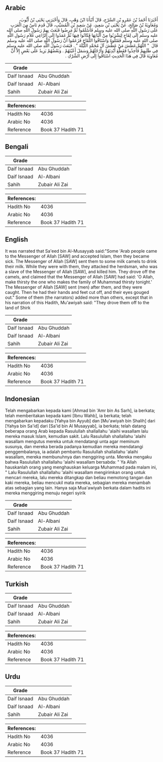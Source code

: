 ## Arabic


<div dir="rtl" lang="ar" style={{fontSize:'larger',backgroundColor:'#f8f9fa',padding:20}}>
أَخْبَرَنَا أَحْمَدُ بْنُ عَمْرِو بْنِ السَّرْحِ، قَالَ أَنْبَأَنَا ابْنُ وَهْبٍ، قَالَ وَأَخْبَرَنِي يَحْيَى بْنُ أَيُّوبَ، وَمُعَاوِيَةُ بْنُ صَالِحٍ، عَنْ يَحْيَى بْنِ سَعِيدٍ، عَنْ سَعِيدِ بْنِ الْمُسَيَّبِ، قَالَ قَدِمَ نَاسٌ مِنَ الْعَرَبِ عَلَى رَسُولِ اللَّهِ صلى الله عليه وسلم فَأَسْلَمُوا ثُمَّ مَرِضُوا فَبَعَثَ بِهِمْ رَسُولُ اللَّهِ صلى الله عليه وسلم إِلَى لِقَاحٍ لِيَشْرَبُوا مِنْ أَلْبَانِهَا فَكَانُوا فِيهَا ثُمَّ عَمَدُوا إِلَى الرَّاعِي غُلاَمِ رَسُولِ اللَّهِ صلى الله عليه وسلم فَقَتَلُوهُ وَاسْتَاقُوا اللِّقَاحَ فَزَعَمُوا أَنَّ رَسُولَ اللَّهِ صلى الله عليه وسلم قَالَ ‏ "‏ اللَّهُمَّ عَطِّشَ مَنْ عَطَّشَ آلَ مُحَمَّدٍ اللَّيْلَةَ ‏"‏ ‏.‏ فَبَعَثَ رَسُولُ اللَّهِ صلى الله عليه وسلم فِي طَلَبِهِمْ فَأُخِذُوا فَقَطَّعَ أَيْدِيَهُمْ وَأَرْجُلَهُمْ وَسَمَلَ أَعْيُنَهُمْ ‏.‏ وَبَعْضُهُمْ يَزِيدُ عَلَى بَعْضٍ إِلاَّ أَنَّ مُعَاوِيَةَ قَالَ فِي هَذَا الْحَدِيثِ اسْتَاقُوا إِلَى أَرْضِ الشِّرْكِ ‏.‏
</div>
<div style={{backgroundColor:'#f8f9fa',padding:20, marginBottom: 10}}><table> <thead> <tr> <th>Grade</th> <th></th> </tr> </thead> <tbody> <tr><td>Daif Isnaad</td><td>Abu Ghuddah</td></tr><tr><td>Daif Isnaad</td><td>Al-Albani</td></tr><tr><td>Sahih</td><td>Zubair Ali Zai</td></tr></tbody></table><table> <thead> <tr> <th>References:</th> <th></th> </tr> </thead> <tbody><tr><td>Hadith No</td><td>4036</td></tr><tr><td>Arabic No</td><td>4036</td></tr><tr><td>Reference</td><td>Book 37 Hadith 71</td></tr></tbody></table></div>

## Bengali


<div dir="ltr" lang="bn" style={{fontSize:'larger',backgroundColor:'#f8f9fa',padding:20}}>

</div>
<div style={{backgroundColor:'#f8f9fa',padding:20, marginBottom: 10}}><table> <thead> <tr> <th>Grade</th> <th></th> </tr> </thead> <tbody> <tr><td>Daif Isnaad</td><td>Abu Ghuddah</td></tr><tr><td>Daif Isnaad</td><td>Al-Albani</td></tr><tr><td>Sahih</td><td>Zubair Ali Zai</td></tr></tbody></table><table> <thead> <tr> <th>References:</th> <th></th> </tr> </thead> <tbody><tr><td>Hadith No</td><td>4036</td></tr><tr><td>Arabic No</td><td>4036</td></tr><tr><td>Reference</td><td>Book 37 Hadith 71</td></tr></tbody></table></div>

## English


<div dir="ltr" lang="en" style={{fontSize:'larger',backgroundColor:'#f8f9fa',padding:20}}>
It was narrated that Sa'eed bin Al-Musayyab said:"Some 'Arab people came to the Messenger of Allah [SAW] and accepted Islam, then they became sick. The Messenger of Allah [SAW] sent them to some milk camels to drink their milk. While they were with them, they attacked the herdsman, who was a slave of the Messenger of Allah [SAW], and killed him. They drove off the camels, and claimed that the Messenger of Allah [SAW] had said: 'O Allah, make thirsty the one who makes the family of Muhammad thirsty tonight.' The Messenger of Allah [SAW] sent (men) after them, and they were caught. Then he had their hands and feet cut off, and their eyes gouged out." Some of them (the narrators) added more than others, except that in his narration of this Hadith, Mu'awiyah said: "They drove them off to the land of Shirk
</div>
<div style={{backgroundColor:'#f8f9fa',padding:20, marginBottom: 10}}><table> <thead> <tr> <th>Grade</th> <th></th> </tr> </thead> <tbody> <tr><td>Daif Isnaad</td><td>Abu Ghuddah</td></tr><tr><td>Daif Isnaad</td><td>Al-Albani</td></tr><tr><td>Sahih</td><td>Zubair Ali Zai</td></tr></tbody></table><table> <thead> <tr> <th>References:</th> <th></th> </tr> </thead> <tbody><tr><td>Hadith No</td><td>4036</td></tr><tr><td>Arabic No</td><td>4036</td></tr><tr><td>Reference</td><td>Book 37 Hadith 71</td></tr></tbody></table></div>

## Indonesian


<div dir="ltr" lang="id" style={{fontSize:'larger',backgroundColor:'#f8f9fa',padding:20}}>
Telah mengabarkan kepada kami [Ahmad bin 'Amr bin As Sarh], ia berkata; telah memberitakan kepada kami [Ibnu Wahb], ia berkata; telah mengabarkan kepadaku [Yahya bin Ayyub] dan [Mu'awiyah bin Shalih] dari [Yahya bin Sa'id] dari [Sa'id bin Al Musayyab], ia berkata; telah datang beberapa orang Arab kepada Rasulullah shallallahu 'alaihi wasallam lalu mereka masuk Islam, kemudian sakit. Lalu Rasulullah shallallahu 'alaihi wasallam mengutus mereka untuk mendatangi unta agar meminum susunya, dan mereka berada padanya kemudian mereka mendatangi penggembalanya, ia adalah pembantu Rasulullah shallallahu 'alaihi wasallam, mereka membunuhnya dan menggiring unta. Mereka mengaku bahwa Rasulullah shallallahu 'alaihi wasallam bersabda: " Ya Allah hauskanlah orang yang menghauskan keluarga Muhammad pada malam ini, " Lalu Rasulullah shallallahu 'alaihi wasallam mengirimkan orang untuk mencari mereka, lalu mereka ditangkap dan beliau memotong tangan dan kaki mereka, beliau mencukil mata mereka, sebagian mereka menambah atas sebagian yang lain. Hanya saja Mua'awiyah berkata dalam hadits ini mereka menggiring menuju negeri syirik
</div>
<div style={{backgroundColor:'#f8f9fa',padding:20, marginBottom: 10}}><table> <thead> <tr> <th>Grade</th> <th></th> </tr> </thead> <tbody> <tr><td>Daif Isnaad</td><td>Abu Ghuddah</td></tr><tr><td>Daif Isnaad</td><td>Al-Albani</td></tr><tr><td>Sahih</td><td>Zubair Ali Zai</td></tr></tbody></table><table> <thead> <tr> <th>References:</th> <th></th> </tr> </thead> <tbody><tr><td>Hadith No</td><td>4036</td></tr><tr><td>Arabic No</td><td>4036</td></tr><tr><td>Reference</td><td>Book 37 Hadith 71</td></tr></tbody></table></div>

## Turkish


<div dir="ltr" lang="tr" style={{fontSize:'larger',backgroundColor:'#f8f9fa',padding:20}}>

</div>
<div style={{backgroundColor:'#f8f9fa',padding:20, marginBottom: 10}}><table> <thead> <tr> <th>Grade</th> <th></th> </tr> </thead> <tbody> <tr><td>Daif Isnaad</td><td>Abu Ghuddah</td></tr><tr><td>Daif Isnaad</td><td>Al-Albani</td></tr><tr><td>Sahih</td><td>Zubair Ali Zai</td></tr></tbody></table><table> <thead> <tr> <th>References:</th> <th></th> </tr> </thead> <tbody><tr><td>Hadith No</td><td>4036</td></tr><tr><td>Arabic No</td><td>4036</td></tr><tr><td>Reference</td><td>Book 37 Hadith 71</td></tr></tbody></table></div>

## Urdu


<div dir="rtl" lang="ur" style={{fontSize:'larger',backgroundColor:'#f8f9fa',padding:20}}>

</div>
<div style={{backgroundColor:'#f8f9fa',padding:20, marginBottom: 10}}><table> <thead> <tr> <th>Grade</th> <th></th> </tr> </thead> <tbody> <tr><td>Daif Isnaad</td><td>Abu Ghuddah</td></tr><tr><td>Daif Isnaad</td><td>Al-Albani</td></tr><tr><td>Sahih</td><td>Zubair Ali Zai</td></tr></tbody></table><table> <thead> <tr> <th>References:</th> <th></th> </tr> </thead> <tbody><tr><td>Hadith No</td><td>4036</td></tr><tr><td>Arabic No</td><td>4036</td></tr><tr><td>Reference</td><td>Book 37 Hadith 71</td></tr></tbody></table></div>